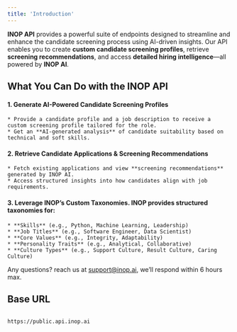 ```yaml
---
title: 'Introduction'
---
```


**INOP API** provides a powerful suite of endpoints designed to streamline and enhance the candidate screening process using AI-driven insights. Our API enables you to create **custom candidate screening profiles**, retrieve **screening recommendations**, and access **detailed hiring intelligence**—all powered by **INOP AI**.

## What You Can Do with the INOP API
#### 1. Generate AI-Powered Candidate Screening Profiles
    * Provide a candidate profile and a job description to receive a custom screening profile tailored for the role.
    * Get an **AI-generated analysis** of candidate suitability based on technical and soft skills.
#### 2. Retrieve Candidate Applications & Screening Recommendations
    * Fetch existing applications and view **screening recommendations** generated by INOP AI.
    * Access structured insights into how candidates align with job requirements.
#### 3. Leverage INOP’s Custom Taxonomies. INOP provides structured taxonomies for:
    * **Skills** (e.g., Python, Machine Learning, Leadership)
    * **Job Titles** (e.g., Software Engineer, Data Scientist)
    * **Core Values** (e.g., Integrity, Adaptability)
    * **Personality Traits** (e.g., Analytical, Collaborative)
    * **Culture Types** (e.g., Support Culture, Result Culture, Caring Culture)

Any questions? reach us at [support@inop.ai](mailto:support@inop.ai), we’ll respond within 6 hours max.


## Base URL

```

https://public.api.inop.ai

```
